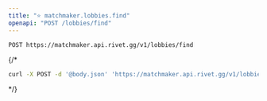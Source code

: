 ```yaml
---
title: "⭐️ matchmaker.lobbies.find"
openapi: "POST /lobbies/find"
---
```


```
POST https://matchmaker.api.rivet.gg/v1/lobbies/find
```


{/*<RequestExample>
```bash curl
curl -X POST -d '@body.json' 'https://matchmaker.api.rivet.gg/v1/lobbies/find'
```
</RequestExample>*/}
